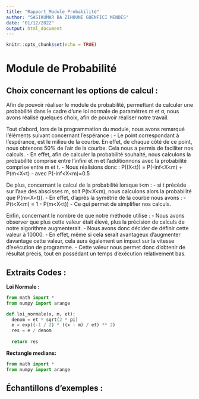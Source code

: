 ```yaml
---
title: "Rapport_Module_Probabilité"
author: "SASIKUMAR BA ZIHOUNE GUENFICI MENDES"
date: "01/12/2022"
output: html_document
---
```


```r
knitr::opts_chunk$set(echo = TRUE)
```


# **Module de Probabilité**

## Choix concernant les options de calcul :

Afin de pouvoir réaliser le module de probabilité, permettant de calculer une probabilité dans le cadre d’une loi normale de paramètres m et σ, nous avons réalisé quelques choix, afin de pouvoir réaliser notre travail.

Tout d'abord, lors de la programmation du module, nous avons remarqué l'éléments suivant concernant l'espérance  :
- Le point correspondant à l'espérance, est le milieu de la courbe. En effet, de chaque côté de ce point, nous obtenons 50% de l'air de la courbe. Cela nous a permis de faciliter nos calculs.
-  En effet, afin de calculer la probabilité souhaité, nous calculons la probabilité comprise entre l'infini et m et l'additionnons avec la probabilité comprise entre m et t.
- Nous réalisions donc : P((X<t)) = P(-inf<X<m) +  P(m<X<t)
  - avec P(-inf<X<m)=0.5

De plus,  concernant le calcul de la probabilité lorsque t<m :
- si t précède sur l'axe des abscisses  m, soit  P(t<X<m), nous calculons alors la probabilité que P(m<X<t)).
- En effet, d'après la symétrie de la courbe nous avons :
	- P(t<X<m) = 1 - P(m<X<t))
- Ce qui permet de simplifier nos calculs.

Enfin, concernant le nombre de que notre méthode utilise :
- Nous avons observer que plus cette valeur était élevé, plus la précision de calculs de notre algorithme augmenterait.
- Nous avons donc décider de définir cette valeur à 10000.
- En effet, même si cela serait avantageux d'augmenter davantage cette valeur, cela aura également un impact sur la vitesse d'exécution de programme.
- Cette valeur nous permet donc d'obtenir de résultat précis, tout en possédant un temps d'exécution relativement bas. 


## Extraits Codes : 

**Loi Normale :**
```python
from math import *
from numpy import arange

def loi_normale(x, m, et):
  denom = et * sqrt(2 * pi)
  e = exp((-1 / 2) * ((x - m) / et) ** 2)
  res = e / denom
  
  return res
```

**Rectangle medians:** 
```python
from math import *
from numpy import arange

```




## Échantillons d’exemples : 